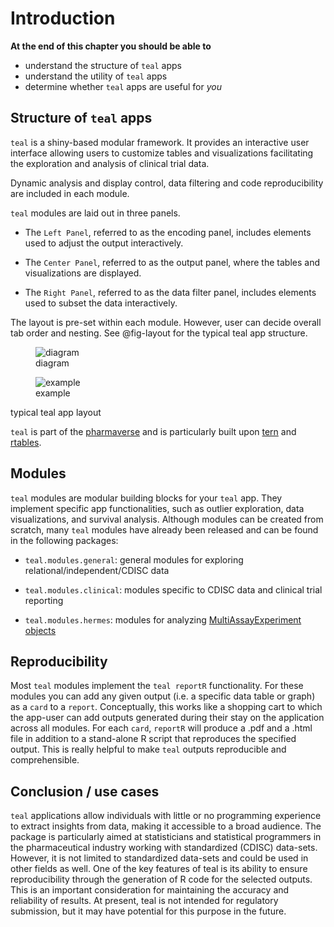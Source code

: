 # Introduction


<!--# about teal -->



**At the end of this chapter you should be able to**

-   understand the structure of `teal` apps
-   understand the utility of `teal` apps
-   determine whether `teal` apps are useful for *you*

## Structure of `teal` apps

`teal` is a shiny-based modular framework. It provides an interactive user interface allowing users to customize tables and visualizations facilitating the exploration and analysis of clinical trial data.

Dynamic analysis and display control, data filtering and code reproducibility are included in each module.

`teal` modules are laid out in three panels.

-   The `Left Panel`, referred to as the encoding panel, includes elements used to adjust the output interactively.

-   The `Center Panel`, referred to as the output panel, where the tables and visualizations are displayed.

-   The `Right Panel`, referred to as the data filter panel, includes elements used to subset the data interactively.

The layout is pre-set within each module. However, user can decide overall tab order and nesting. See @fig-layout for the typical teal app structure.

::: {#fig-layout layout-ncol="1"}
![diagram](figures_images/teal_panel_layout.png){#fig-diagram fig-alt="Structure of a typical teal app"}

![example](figures_images/teal_panel_example.png){#fig-example fig-alt="Screenshot of an [example teal app](genentech.shinyapps.io/teal_safety/)"}

typical teal app layout

:::

`teal` is part of the [pharmaverse](https://pharmaverse.org/) and is particularly built upon [tern](https://insightsengineering.github.io/tern/main/) and [rtables](https://roche.github.io/rtables/main/).


## Modules

`teal` modules are modular building blocks for your `teal` app. They implement specific app functionalities, such as outlier exploration, data visualizations, and survival analysis. Although modules can be created from scratch, many `teal` modules have already been released and can be found in the following packages:

-   `teal.modules.general`: general modules for exploring relational/independent/CDISC data

-   `teal.modules.clinical`: modules specific to CDISC data and clinical trial reporting

-   `teal.modules.hermes`: modules for analyzing [MultiAssayExperiment objects](https://bioconductor.org/packages/release/bioc/html/MultiAssayExperiment.html)


## Reproducibility

Most `teal` modules implement the `teal reportR` functionality. 
For these modules you can add any given output (i.e. a specific data table or graph) as a `card` to a `report`.
Conceptually, this works like a shopping cart to which the app-user can add outputs generated during their stay on the application across all modules. 
For each `card`, `reportR` will produce a .pdf and a .html file in addition to a stand-alone R script that reproduces the specified output. 
This is really helpful to make `teal` outputs reproducible and comprehensible.

## Conclusion / use cases

<!--# This chapter could use some input from others -->
`teal` applications allow individuals with little or no programming experience to extract insights from data, making it accessible to a broad audience.
The package is particularly aimed at statisticians and statistical programmers in the pharmaceutical industry working with standardized (CDISC) data-sets.
However, it is not limited to standardized data-sets and could be used in other fields as well. 
One of the key features of teal is its ability to ensure reproducibility through the generation of R code for the selected outputs. 
This is an important consideration for maintaining the accuracy and reliability of results. 
At present, teal is not intended for regulatory submission, but it may have potential for this purpose in the future.
